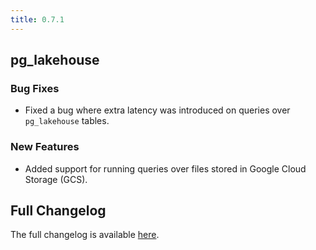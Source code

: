 ```yaml
---
title: 0.7.1
---
```


## pg_lakehouse

### Bug Fixes

- Fixed a bug where extra latency was introduced on queries over `pg_lakehouse` tables.

### New Features

- Added support for running queries over files stored in Google Cloud Storage (GCS).

## Full Changelog

The full changelog is available [here](https://github.com/paradedb/paradedb/releases/tag/v0.7.1).
